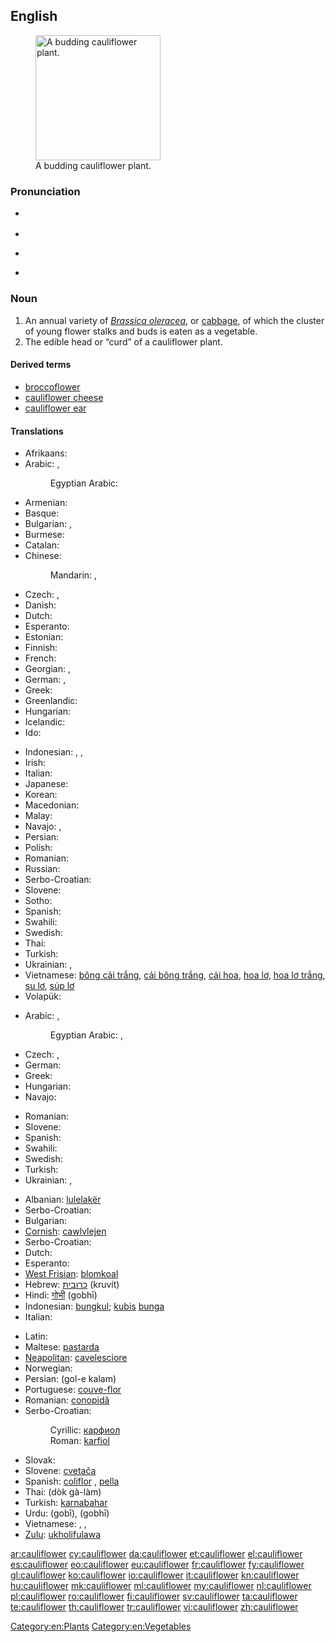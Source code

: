 ==English==

[[Image:Cauliflower.jpg|thumb|right|200px|A budding cauliflower plant.]]

===Pronunciation===
* {{a|UK}} {{IPA|/ˈkɒl.i.flaʊ.ə/|/ˈkɒl.ɪ.flaʊ.ə/|lang=en}}
* {{audio|En-au-cauliflower.ogg|Audio (Australia)}}
* {{a|US}} {{IPA|/ˈkɑl.əˌflaʊ.ɚ/|lang=en}}
* {{audio|En-us-cauliflower.ogg|Audio (US)}}

===Noun===
{{en-noun}}

# An annual variety of ''[[Brassica oleracea]]'', or [[cabbage]], of which the cluster of young flower stalks and buds is eaten as a vegetable.
# The edible head or “curd” of a cauliflower plant.

====Derived terms====
* [[broccoflower]]
* [[cauliflower cheese]]
* [[cauliflower ear]]

====Translations====
{{trans-top|Vegetable}}
* Afrikaans: {{t-|af|blomkool}}
* Arabic: {{t-|ar|قرنبيط|m|tr=qarnabiiT}},  {{t-|ar|قنبيط|m|tr=qunnabiiT}}
*: Egyptian Arabic: {{tø|arz|قرنبيط|m|p|tr=ʔarnabiiṭ|sc=Arab}}
* Armenian: {{t-|hy|ծաղկակաղամբ|tr=çaġkakaġamb}}
* Basque: {{t-|eu|azalore}}
* Bulgarian: {{t+|bg|карнабит|m}},  {{t-|bg|карфиол|m}}
* Burmese: {{t+|my|ဂေါ်ဖီပန်း|tr=gàw-bì-pán|sc=Mymr}}
* Catalan: {{t-|ca|coliflor|f}}
* Chinese:
*: Mandarin: {{t|cmn|花椰菜|tr=huāyēcài|sc=Hani}},  {{t|cmn|菜花|tr=càihuā|sc=Hani}}
* Czech: {{t-|cs|květák|m}}, {{t-|cs|karfiól|m}}
* Danish: {{t+|da|blomkål}}
* Dutch: {{t+|nl|bloemkool}}
* Esperanto: {{t+|eo|florbrasiko}}
* Estonian: {{t-|et|lillkapsas}}
* Finnish: {{t+|fi|kukkakaali}}
* French: {{t+|fr|chou-fleur|m}}
* Georgian: {{t-|ka|კალბანი|tr=kalbani|sc=Geor}},  {{t-|ka|ყვავილოვანი კომბოსტო|tr=qvavilovani kombosto|sc=Geor}}
* German: {{t+|de|Blumenkohl|m}},  {{qualifier|Austria}} {{t+|de|Karfiol|m}}
* Greek: {{t+|el|κουνουπίδι|n|tr=kunupídi}}
* Greenlandic: {{t-|kl|blomkåli}}
* Hungarian: {{t+|hu|karfiol}}
* Icelandic: {{t+|is|blómkál|n}}
* Ido: {{t+|io|florkaulo}}
{{trans-mid}}
* Indonesian: {{t-|id|blumkol}}, {{t+|id|kubis bunga}}, {{t+|id|kembang kol}}
* Irish: {{t-|ga|cóilis|f}}
* Italian: {{t+|it|cavolfiore|m}}
* Japanese: {{t-|ja|カリフラワー|tr=karifurawā}}
* Korean: {{t-|ko|꽃양배추|tr=kkotyangbaechu|sc=Hang}}
* Macedonian: {{t-|mk|карфиол|m|tr=karfiól}}
* Malay: {{t-|ms|kubis bunga}}
* Navajo: {{tø|nv|chʼil łigaii}}, {{tø|nv|sęęschʼil}}
* Persian: {{t-|fa|کلم گل|sc=fa-Arab}}
* Polish: {{t+|pl|kalafior|m}}
* Romanian: {{t+|ro|conopidă|f}}
* Russian: {{t+|ru|цветная капуста|f|tr=cvetnája kapústa}}
* Serbo-Croatian: {{t-|sh|karfiol|m}}
* Slovene: {{t+|sl|cvetača|f}}
* Sotho: {{t-|st|kholifolawa}}
* Spanish: {{t+|es|coliflor|f}}
* Swahili: {{t-|sw|koliflawa}}
* Swedish: {{t+|sv|blomkål|c}}
* Thai: {{t+|th|กะหล่ำ|tr=gàlàm}}
* Turkish: {{t+|tr|karnabahar}}
* Ukrainian: {{t-|uk|кучерява капуста|f|tr=kučer'áva kapústa|sc=Cyrl}}, {{t-|uk|цвітна капуста|f|tr=tsvitná kapústa|sc=Cyrl}}
* Vietnamese: [[bông cải trắng]], [[cải bông trắng]], [[cải hoa]], [[hoa lơ]], [[hoa lơ trắng]], [[su lơ]], [[súp lơ]]
* Volapük: {{t+|vo|florabrasid}}
{{trans-bottom}}

{{trans-top|Edible head of a cauliflower plant}}
* Arabic: {{t-|ar|قرنبيط|m|tr=qarnabiiT}},  {{t-|ar|قنبيط|m|tr=qunnabiiT}}
*: Egyptian Arabic: {{tø|arz|قرنبيطة|f|tr=ʔarnabiṭa|sc=Arab}}, {{tø|arz|قرنبيط|m|p|tr=ʔarnabiiṭ|sc=Arab}}
* Czech: {{t-|cs|květák|m}}, {{t-|cs|karfiól|m}}
* German: {{t+|de|Blumenkohl|m}}
* Greek: {{t+|el|κουνουπίδι|n|tr=kunupídi}}
* Hungarian: {{t+|hu|karfiol}}
* Navajo: {{tø|nv|chʼil łigaii}}
{{trans-mid}}
* Romanian: {{t+|ro|conopidă|f}}
* Slovene: {{t+|sl|cvetača|f}}
* Spanish: {{t+|es|coliflor|f}}
* Swahili: {{t-|sw|mkoliflawa}}
* Swedish: {{t+|sv|blomkål|n|c|p}}
* Turkish: {{t+|tr|karnabahar}}
* Ukrainian: {{t-|uk|кучерява капуста|f|tr=kučer'áva kapústa|sc=Cyrl}}, {{t-|uk|цвітна капуста|f|tr=tsvitná kapústa|sc=Cyrl}}
{{trans-bottom}}

{{checktrans-top}}
* Albanian: [[lulelakër]]
* Serbo-Croatian: {{t-|sh|karfiol|m}}
* Bulgarian: {{t-|bg|карфиол|m|tr=karfiol}}
* [[Cornish]]: [[cawlvlejen]]
* Serbo-Croatian: {{t-|sh|karfiol|m}}
* Dutch: {{t+|nl|bloemkool|f}}
* Esperanto: {{t+|eo|florbrasiko}}
* [[West Frisian]]: [[blomkoal]]
* Hebrew: [[כרובית]] (kruvít) {{f}}
* Hindi: [[गोभी]] (gobhī)
* Indonesian: [[bungkul]]; [[kubis]] [[bunga]]
* Italian: {{t+|it|cavolfiore|m}}
{{trans-mid}}
* Latin: {{t+|la|brassica|f}}
* Maltese: [[pastarda]] {{f}}
* [[Neapolitan]]: [[cavelesciore]]
* Norwegian: {{t-|no|blomkål}}
* Persian: {{fa-Arab|[[گل کلم]]}} (gol-e kalam)
* Portuguese: [[couve-flor]] {{f}}
* Romanian: [[conopidă]] {{f}}
* Serbo-Croatian:
*: Cyrillic: [[карфиол]] {{m}}
*: Roman: [[karfiol]] {{m}}
* Slovak: {{t-|sk|karfiol|m}}
* Slovene: [[cvetača]] {{f}}
* Spanish: [[coliflor]] {{f}}, [[pella]] {{f}} {{qualifier|Northern Spain|specifically Navarra|Spanish Basque Country|Aragon|and La Rioja}}
* Thai: {{Thai|[[ดอกกะหล่ำ]]}} (dòk gà-làm)
* Turkish: [[karnabahar]]
* Urdu: {{ur-Arab|[[گوبی]]}} (gobī), {{ur-Arab|[[گوبھی]]}} (gobhī)
* Vietnamese: {{t-|vi|hoa lơ}}, {{t-|vi|hoa lơ trắng}}, {{t-|vi|bông cải trắng}}
* [[Zulu]]: [[ukholifulawa]]
{{trans-bottom}}

[[Category:en:Plants]]
[[Category:en:Vegetables]]

[[ar:cauliflower]]
[[cy:cauliflower]]
[[da:cauliflower]]
[[et:cauliflower]]
[[el:cauliflower]]
[[es:cauliflower]]
[[eo:cauliflower]]
[[eu:cauliflower]]
[[fr:cauliflower]]
[[fy:cauliflower]]
[[gl:cauliflower]]
[[ko:cauliflower]]
[[io:cauliflower]]
[[it:cauliflower]]
[[kn:cauliflower]]
[[hu:cauliflower]]
[[mk:cauliflower]]
[[ml:cauliflower]]
[[my:cauliflower]]
[[nl:cauliflower]]
[[pl:cauliflower]]
[[ro:cauliflower]]
[[fi:cauliflower]]
[[sv:cauliflower]]
[[ta:cauliflower]]
[[te:cauliflower]]
[[th:cauliflower]]
[[tr:cauliflower]]
[[vi:cauliflower]]
[[zh:cauliflower]]